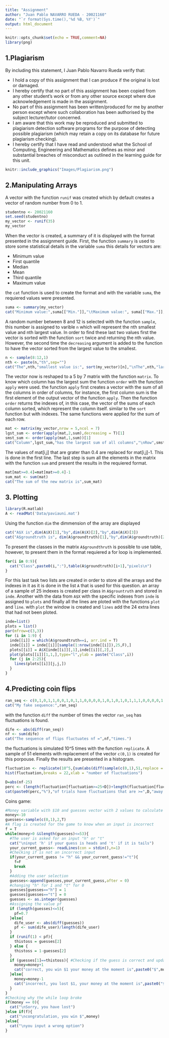```yaml
---
title: "Assignment"
author: "Juan Pablo NAVARRO RUEDA - 20021160"
date: "`r format(Sys.time(),'%d %B, %Y')`"
output: html_document
---
```


```r
knitr::opts_chunk$set(echo = TRUE,comment=NA)
library(png)
```

## 1.Plagiarism

By including this statement, I Juan Pablo Navarro Rueda verify that:

+ I hold a copy of this assignment that I can produce if the original is lost or damaged.
+ I hereby certify that no part of this assignment has been copied from any other student’s work or from any other source except where due acknowledgement is made in the assignment.
+ No part of this assignment has been written/produced for me by another person except where such collaboration has been authorised by the subject lecturer/tutor concerned.
+ I am aware that this work may be reproduced and submitted to plagiarism detection software programs for the purpose of detecting possible plagiarism (which may retain a copy on its database for future plagiarism checking).
+ I hereby certify that I have read and understood what the School of Computing, Engineering and Mathematics defines as minor and substantial breaches of misconduct as outlined in the learning guide for this unit.

```r
knitr::include_graphics("Images/Plagiarism.png")
```

## 2.Manipulating Arrays

A vector with the function `runif` was created which by default creates a vector of random number from 0 to 1.
```r
studentno <- 20021160
set.seed(studentno)
my_vector <- runif(35)
my_vector
```

When the vector is created, a summary of it is displayed with the format presented in the assignment guide. First, the function `summary` is used to store some statistical details in the variable `suma` this details for vectors are:  

+ Minimum value
+ First quantile
+ Median
+ Mean
+ Third quantile
+ Maximum value

the `cat` function is used to create the format and with the variable `suma`, the requiered values were presented.
```r
suma <- summary(my_vector)
cat("Minimum value:",suma[["Min."]],"\tMaximum value:", suma[["Max."]],"\nAverage value:", suma[["Mean"]],"\tMedian value:",suma[["Median"]])
```
A random number between 8 and 12 is selected with the function `sample`, this number is assigned to varible `n` which will represent the nth smallest value and nth largest value. In order to find these last two values first the vector is sorted with the function `sort` twice and returning the nth value. However, the second time the `decreasing` argument is added to the function to have the vector sorted from the largest value to the smallest.
```r
n <- sample(8:12,1)
nth <- paste(n,"th",sep="")
cat("The",nth,"smallest value is:", sort(my_vector)[n],"\nThe",nth,"largest value is:",sort(my_vector,decreasing = TRUE)[n])
```
The vector now is reshaped to a 5 by 7 matrix with the function `matrix`. To know which column has the largest sum the function `order` with the function `apply` were used. the function `apply` first creates a vector with the sum of all the columns in order of columns, for instance, the first column sum is the first element of the output vector of the function `apply`. Then the function `order` returns the indexes of, in this case, the vector of the sums of each column sorted, which represent the column itself. similar to the `sort` function but with indexes. The same functions were applied for the sum of each row.
```r
mat <- matrix(my_vector,nrow = 5,ncol = 7)
lgst_sum <- order(apply(mat,2,sum),decreasing = T)[1]
smst_sum <- order(apply(mat,1,sum))[1]
cat("Column",lgst_sum,"has the largest sum of all columns","\nRow",smst_sum,"has the smallest sum of all rows")
```
The values of mat[i,j] that are grater than 0.4 are replaced for mat[i,j]-1. This is done in the first line. The last step is sum all the elements in the matrix with the function `sum` and present the results in the requiered format.
```r
mat[mat>=0.4]=mat[mat>=0.4]-1
sum_mat <- sum(mat)
cat("The sum of the new matrix is",sum_mat)
```

## 3. Plotting

```r
library(R.matlab)
A <- readMat('Data/paviauni.mat')
```
Using the function `dim` the dimmension of the array are displayed
```r
cat("A$X is",dim(A$X)[1],"by",dim(A$X)[2],"by",dim(A$X)[3])
cat("A$groundtruth is", dim(A$groundtruth)[1],"by",dim(A$groundtruth)[2])
```
To present the classes in the matrix `A$groundthruth` is possible to use table, however, to present them in the format requiered a for loop is implemented.
```r
for(i in 0:9){
  cat("Class",paste0(i,":"),table(A$groundtruth)[i+1],"pixels\n")
}
```
For this last task two lists are created in order to store all the arrays and the indexes in it as it is done in the list `A` that is used for this question. an array of a sample of 25 indexes is created per class in `A$grountruth` and stored in `inde`. Another with the data from `A$X` with the specific indexes from `inde` is assigned to `plots` and finally all the lines are ploted with the functions `plot` and `line`. with `plot` the window is created and `lines` add the 24 extra lines that had not been ploted.
```r
inde=list()
plots = list()
par(mfrow=c(3,3))
for (i in 1:9) {
  inde[[i]] = which(A$groundtruth==i, arr.ind = T)
  inde[[i]] = inde[[i]][sample(1:nrow(inde[[i]]),25,F),]
  plots[[i]] = A$X[inde[[i]][,1],inde[[i]][,2],]
  plot(plots[[i]][1,1,],type="l",ylab = paste("Class",i))
  for (j in 2:25){
    lines(plots[[i]][j,j,])
  }
}
```

## 4.Predicting coin flips


```r
ran_seq <- c(0,1,0,1,1,0,0,1,0,1,1,0,0,0,0,1,0,1,0,1,0,1,1,1,0,0,0,0,1,1,0,1,0,0,1,0,0,0,0,1,0,0,1,0,0,1,0,1,0,0,1)
cat("My fake sequence:",ran_seq)
```
with the function `diff` the number of times the vector `ran_seq` has fluctuations is found.
```r
dife <- abs(diff(ran_seq))
nf <- sum(dife)
cat("The sequence of flips fluctuates nf =",nf,"times.")
```
the fluctuations is simulated 10^5 times with the function `replicate`. A sample of 51 elements with replacement of the vector `c(0,1)` is created for this porpouse. Finally the results are presented in a histogram.
```r
fluctuation <- replicate(10^5,{sum(abs(diff(sample(c(0,1),51,replace = T))))})
hist(fluctuation,breaks = 22,xlab = "number of fluctuations")
```

```r
D=abs(nf-25)
perc <- (length(fluctuation[fluctuation>=25+D])+length(fluctuation[fluctuation<=25-D]))*100/length(fluctuation)
cat(paste0(perc,"%"),"of trials have fluctuations that are >=",D,"away from average.")
```

Coins game:

```r
#Money variable with $10 and guesses vector with 2 values to calculate the first toss
money<-10
guesses<-sample(c(0,1),2,T)
#A flag is created for the game to know when an input is incorrect
f = T
while(money>0 &&length(guesses)<=53){
  #The user is asked for an input "h" or "t"
  cat("\ninput 'h' if your guess is heads and 't' if it is tails")
  your_current_guess<- readLines(con = stdin(),n=1)
  #Checking if is not an incorrect input
  if(your_current_guess != "h" && your_current_guess!="t"){
    f=F
    break
  }
  #Adding the user selection
  guesses<-append(guesses,your_current_guess,after = 0)
  #changing "h" for 1 and "t" for 0
  guesses[guesses=="h"] = 1
  guesses[guesses=="t"] = 0
  guesses <- as.integer(guesses) 
  #Assigning the value pf
  if (length(guesses)<=5){
    pf=0.7
  }else{
    dife_user <- abs(diff(guesses))
    pf <- sum(dife_user)/length(dife_user)
  }
  if (runif(1) < pf){
    thistoss = guesses[2]
  } else {
    thistoss = 1-guesses[2]
  }
  if (guesses[1]==thistoss){ #Checking if the guess is correct and updating money
    money=money+1
    cat("correct, you win $1 your money at the moment is",paste0("$",money))
  }else{
    money=money-1
    cat("incorrect, you lost $1, your money at the moment is",paste0("$",money))
  }
}
#Checking why the while loop broke 
if(money == 0){
  cat("\nSorry, you have lost")
}else if(f){
  cat("\ncongratulation, you win $",money)
}else{
  cat("\nyou input a wrong option")
}
```